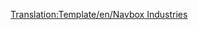 <noinclude>[[Translation:Template/en/Navbox Industries]]</noinclude><noinclude>{{es/Para hacer|Incluir el NavBox en las páginas de cada industria}}{{es/Para hacer|Ordenar las industrias alfabéticamente}}</noinclude>{{en/Navbox|navbar = off
|state = off

|name = Navbox Industrias
|title = [[es/Manual/Industrias|Industrias]]

|group1 = [[es/Manual/Clima#Templado|Templado]]
|list1 = {{en/nowrap begin}} [[es/Manual/Base Set/Industries/Banco|Banco]]{{en/·w}} [[es/Manual/Base Set/Industries/Mina de carbón|Mina de carbón]]{{en/·w}} [[es/Manual/Base Set/Industries/Fábrica|Fábrica]]{{en/·w}} [[es/Manual/Base Set/Industries/Granja|Granja]]{{en/·w}} [[es/Manual/Base Set/Industries/Bosque|Bosque]]{{en/·w}} [[es/Manual/Base Set/Industries/Mina de hierro|Mina de hierro]]{{en/·w}}[[es/Manual/Base Set/Industries/Refinería de petróleo|Refinería de petróleo]]{{en/·w}} [[es/Manual/Base Set/Industries/Plataforma petrolífera|Plataforma petrolífera]]{{en/·w}} [[es/Manual/Base Set/Industries/Pozos petrolíferos|Pozos petrolíferos]]{{en/·w}} [[es/Manual/Base Set/Industries/Central eléctrica|Central eléctrica]]{{en/·w}} [[es/Manual/Base Set/Industries/Aserradero|Aserradero]]{{en/·w}} [[es/Manual/Base Set/Industries/Acería|Acería]]{{en/nowrap end}}

|group2 = [[es/Manual/Clima#Sub.C3.A1rtico|Subártico]]
|list2 = {{en/nowrap begin}} [[es/Manual/Base Set/Industries/Banco|Banco]]{{en/·w}} [[es/Manual/Base Set/Industries/Mina de carbón|Mina de carbón]]{{en/·w}} [[es/Manual/Base Set/Industries/Granja|Granja]]{{en/·w}} [[es/Manual/Base Set/Industries/Planta procesadora de alimentos|Planta procesadora de alimentos]]{{en/·w}} [[es/Manual/Base Set/Industries/Bosque|Bosque]]{{en/·w}} [[es/Manual/Base Set/Industries/Mina de oro|Mina de oro]]{{en/·w}} [[es/Manual/Base Set/Industries/Refinería de petróleo|Refinería de petróleo]]{{en/·w}} [[es/Manual/Base Set/Industries/Pozos petrolíferos|Pozos petrolíferos]]{{en/·w}} [[es/Manual/Base Set/Industries/Papelera|Papelera]]{{en/·w}} [[es/Manual/Base Set/Industries/Central eléctrica|Central eléctrica]]{{en/·w}} [[es/Manual/Base Set/Industries/Imprenta|Imprenta]]{{en/nowrap end}}

|group3 = [[es/Manual/Clima#Subtropical|Subtropical]]
|list3 = {{en/nowrap begin}} [[es/Manual/Base Set/Industries/Banco|Banco]]{{en/·w}} [[es/Manual/Base Set/Industries/Mina de cobre|Mina de cobre]]{{en/·w}} [[es/Manual/Base Set/Industries/Mina de diamantes|Mina de Diamantes]]{{en/·w}} [[es/Manual/Base Set/Industries/Fábrica|Fábrica]]{{en/·w}} [[es/Manual/Base Set/Industries/Granja|Granja]]{{en/·w}} [[es/Manual/Base Set/Industries/Planta procesadora de alimentos|Planta procesadora de alimentos]]{{en/·w}} [[es/Manual/Base Set/Industries/Plantación de fruta|Plantación de fruta]]{{en/·w}} [[es/Manual/Base Set/Industries/Aserradero|Aserradero]]{{en/·w}} [[es/Manual/Base Set/Industries/Refinería de petróleo|Refinería de petróleo]]{{en/·w}} [[es/Manual/Base Set/Industries/Pozos petrolíferos|Pozos petrolíferos]]{{en/·w}} [[es/Manual/Base Set/Industries/Plantación de caucho|Plantación de caucho]]{{en/·w}} [[es/Manual/Base Set/Industries/Suministro de agua|Suministro de agua]]{{en/·w}} [[es/Manual/Base Set/Industries/Torre de agua|Torre de agua]]{{en/nowrap end}}

|group4 = [[es/Manual/Clima#Fantas.C3.ADa|Fantasía]]
|list4 = {{en/nowrap begin}}[[es/Manual/Base Set/Industries/Granja de pilas|Granja de pilas]]{{en/·w}} [[es/Manual/Base Set/Industries/Generador de burbujas|Generador de burbujas]]{{en/·w}} [[es/Manual/Base Set/Industries/Bosque de algodón dulce|Bosque de algodón dulce]]{{en/·w}} [[es/Manual/Base Set/Industries/Pozos de cola|Pozos de cola]]{{en/·w}} [[es/Manual/Base Set/Industries/Fábrica de refrescos|Fábrica de refrescos]]{{en/·w}} [[es/Manual/Base Set/Industries/Fuentes de plástico|Fuentes de plástico]]{{en/·w}} [[es/Manual/Base Set/Industries/Mina de azúcar|Mina de azúcar]]{{en/·w}} [[es/Manual/Base Set/Industries/Fábrica de dulces|Fábrica de dulces]]{{en/·w}} [[es/Manual/Base Set/Industries/Cantera de caramelos|Cantera de caramelos]]{{en/·w}} [[es/Manual/Base Set/Industries/Fábrica de juguetes|Fábrica de juguetes]]{{en/·w}} [[es/Manual/Base Set/Industries/Tienda de juguetes|Tienda de juguetes]]{{en/nowrap end}}

}}